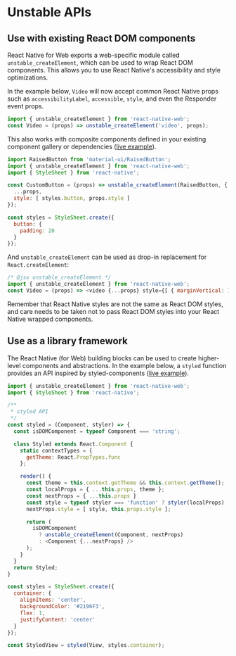 
<Meta title="Guides|Unstable uses" />

# Unstable APIs

## Use with existing React DOM components

React Native for Web exports a web-specific module called `unstable_createElement`,
which can be used to wrap React DOM components. This allows you to use React
Native's accessibility and style optimizations.

In the example below, `Video` will now accept common React Native props such as
`accessibilityLabel`, `accessible`, `style`, and even the Responder event
props.

```js
import { unstable_createElement } from 'react-native-web';
const Video = (props) => unstable_createElement('video', props);
```

This also works with composite components defined in your existing component
gallery or dependencies ([live example](https://www.webpackbin.com/bins/-KiTSGFw3fB9Szg7quLI)).

```js
import RaisedButton from 'material-ui/RaisedButton';
import { unstable_createElement } from 'react-native-web';
import { StyleSheet } from 'react-native';

const CustomButton = (props) => unstable_createElement(RaisedButton, {
  ...props,
  style: [ styles.button, props.style ]
});

const styles = StyleSheet.create({
  button: {
    padding: 20
  }
});
```

And `unstable_createElement` can be used as drop-in replacement for `React.createElement`:

```js
/* @jsx unstable_createElement */
import { unstable_createElement } from 'react-native-web';
const Video = (props) => <video {...props} style={[ { marginVertical: 10 }, props.style ]} />
```

Remember that React Native styles are not the same as React DOM styles, and
care needs to be taken not to pass React DOM styles into your React Native
wrapped components.

## Use as a library framework

The React Native (for Web) building blocks can be used to create higher-level
components and abstractions. In the example below, a `styled` function provides
an API inspired by styled-components ([live
example](https://www.webpackbin.com/bins/-KjT9ziwv4O7FDZdvsnX)).

```js
import { unstable_createElement } from 'react-native-web';
import { StyleSheet } from 'react-native';

/**
 * styled API
 */
const styled = (Component, styler) => {
  const isDOMComponent = typeof Component === 'string';

  class Styled extends React.Component {
    static contextTypes = {
      getTheme: React.PropTypes.func
    };

    render() {
      const theme = this.context.getTheme && this.context.getTheme();
      const localProps = { ...this.props, theme };
      const nextProps = { ...this.props }
      const style = typeof styler === 'function' ? styler(localProps) : styler;
      nextProps.style = [ style, this.props.style ];

      return (
        isDOMComponent
          ? unstable_createElement(Component, nextProps)
          : <Component {...nextProps} />
      );
    }
  }
  return Styled;
}

const styles = StyleSheet.create({
  container: {
    alignItems: 'center',
    backgroundColor: '#2196F3',
    flex: 1,
    justifyContent: 'center'
  }
});

const StyledView = styled(View, styles.container);
```
